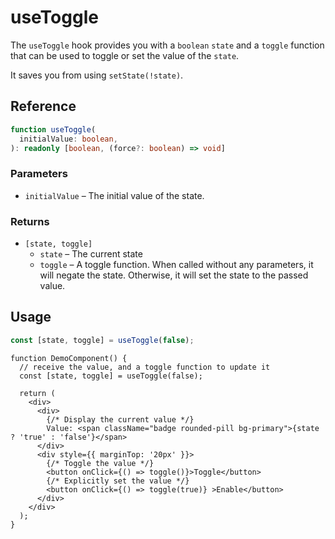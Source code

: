 
<Meta
  title="useToggle/docs"
/>

# useToggle

The `useToggle` hook provides you with a `boolean` `state` and a `toggle` function that can be used
to toggle or set the value of the `state`.

It saves you from using `setState(!state)`.

## Reference

```ts
function useToggle(
  initialValue: boolean,
): readonly [boolean, (force?: boolean) => void]
```

### Parameters
* `initialValue` – The initial value of the state.

### Returns
* `[state, toggle]`
  * `state` – The current state
  * `toggle` – A toggle function. When called without any parameters, it will negate the state.
  Otherwise, it will set the state to the passed value.

## Usage

```ts
const [state, toggle] = useToggle(false);
````

```tsx
function DemoComponent() {
  // receive the value, and a toggle function to update it
  const [state, toggle] = useToggle(false);

  return (
    <div>
      <div>
        {/* Display the current value */}
        Value: <span className="badge rounded-pill bg-primary">{state ? 'true' : 'false'}</span>
      </div>
      <div style={{ marginTop: '20px' }}>
        {/* Toggle the value */}
        <button onClick={() => toggle()}>Toggle</button>
        {/* Explicitly set the value */}
        <button onClick={() => toggle(true)} >Enable</button>
      </div>
    </div>
  );
}
```

